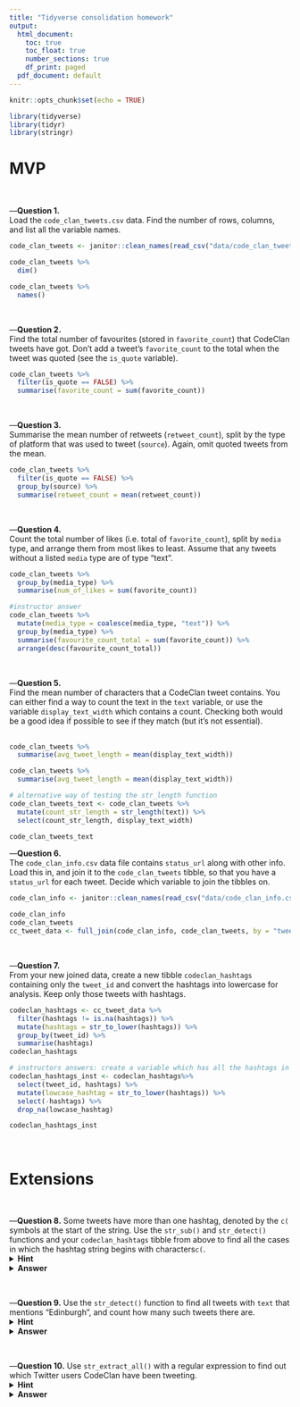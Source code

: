 ```yaml
---
title: "Tidyverse consolidation homework"
output:
  html_document:
    toc: true
    toc_float: true
    number_sections: true
    df_print: paged
  pdf_document: default
---
```


```r
knitr::opts_chunk$set(echo = TRUE)
```


```r
library(tidyverse)
library(tidyr)
library(stringr)
```


# MVP 

<br>

---**Question 1.**  
Load the `code_clan_tweets.csv` data. Find the number of rows, columns, and list all the variable names. 

```r
code_clan_tweets <- janitor::clean_names(read_csv("data/code_clan_tweets.csv")) 

code_clan_tweets %>% 
  dim()

code_clan_tweets %>% 
  names()

```


<br>

---**Question 2.**  
Find the total number of favourites (stored in `favorite_count`) that CodeClan tweets have got. Don't add a tweet's `favorite_count` to the total when the tweet was quoted (see the `is_quote` variable). 

```r
code_clan_tweets %>% 
  filter(is_quote == FALSE) %>% 
  summarise(favorite_count = sum(favorite_count))
```


<br>

---**Question 3.**  
Summarise the mean number of retweets (`retweet_count`), split by the type of platform that was used to tweet (`source`). Again, omit quoted tweets from the mean.

```r
code_clan_tweets %>% 
  filter(is_quote == FALSE) %>%
  group_by(source) %>% 
  summarise(retweet_count = mean(retweet_count))
```


<br>

---**Question 4.**  
Count the total number of likes (i.e. total of `favorite_count`), split by `media` type, and arrange them from most likes to least. Assume that any tweets without a listed `media` type are of type "text".  

```r
code_clan_tweets %>%
  group_by(media_type) %>% 
  summarise(num_of_likes = sum(favorite_count))
```

```r
#instructor answer
code_clan_tweets %>%
  mutate(media_type = coalesce(media_type, "text")) %>%
  group_by(media_type) %>%
  summarise(favourite_count_total = sum(favorite_count)) %>%
  arrange(desc(favourite_count_total))
```


<br>

---**Question 5.**  
Find the mean number of characters that a CodeClan tweet contains.  You can either find a way to count the text in the `text` variable, or use the variable `display_text_width` which contains a count. Checking both would be a good idea if possible to see if they match (but it's not essential).  
<br>

```r
code_clan_tweets %>%
  summarise(avg_tweet_length = mean(display_text_width))
```

```r
code_clan_tweets %>%
  summarise(avg_tweet_length = mean(display_text_width))
```
```r
# alternative way of testing the str_length function
code_clan_tweets_text <- code_clan_tweets %>%
  mutate(count_str_length = str_length(text)) %>%
  select(count_str_length, display_text_width)

code_clan_tweets_text
```

---**Question 6.**  
The `code_clan_info.csv` data file contains `status_url` along with other info. Load this in, and join it to the `code_clan_tweets` tibble, so that you have a `status_url` for each tweet. Decide which variable to join the tibbles on.  

```r
code_clan_info <- janitor::clean_names(read_csv("data/code_clan_info.csv"))
```

```r
code_clan_info
code_clan_tweets
cc_tweet_data <- full_join(code_clan_info, code_clan_tweets, by = "tweet_id")
```

<br>

---**Question 7.**  
From your new joined data, create a new tibble `codeclan_hashtags` containing only the `tweet_id` and convert the hashtags into lowercase for analysis. Keep only those tweets with hashtags.

```r
codeclan_hashtags <- cc_tweet_data %>%
  filter(hashtags != is.na(hashtags)) %>%
  mutate(hashtags = str_to_lower(hashtags)) %>% 
  group_by(tweet_id) %>%
  summarise(hashtags)
codeclan_hashtags
```

```r
# instructors answers: create a variable which has all the hashtags in lowercase for analysis
codeclan_hashtags_inst <- codeclan_hashtags%>% 
  select(tweet_id, hashtags) %>%
  mutate(lowcase_hashtag = str_to_lower(hashtags)) %>%
  select(-hashtags) %>%
  drop_na(lowcase_hashtag)

codeclan_hashtags_inst
```

<br>

# Extensions

<br>

---**Question 8.**
Some tweets have more than one hashtag, denoted by the `c(` symbols at the start of the string. Use the `str_sub()` and `str_detect()` functions and your `codeclan_hashtags` tibble from above to find all the cases in which the hashtag string begins with characters`c(`.
<details>
<summary>**Hint**</summary>
Try a regex pattern `"c\\("`. The double backslash is necessary in R to mark a backslash as itself being escaped. 
</details>

<details>
<summary>**Answer**</summary>
```r
# 8 : use the str_sub function to get the first 2 letters of each tweet
hashtags_multiple <- codeclan_hashtags %>% 
  mutate(first_letters = str_sub(lowcase_hashtag, 1, 2)) %>%
  filter(str_detect(first_letters, "c\\("))

hashtags_multiple
```
</details>

<br>

---**Question 9.**
Use the `str_detect()` function to find all tweets with `text` that mentions "Edinburgh", and count how many such tweets there are. 
<details>
<summary>**Hint**</summary>
You may need to make sure your tweets are all the same case before searching.
</details>

<details>
<summary>**Answer**</summary>
```r
# 9: Use the str_detect() function to find all cases where a tweet text mentions edinburgh, and count in how many tweets it appears
codeclan_tweets %>%
  mutate(lowcase_tweets = str_to_lower(text)) %>%
  filter(str_detect(lowcase_tweets, "edinburgh")) %>%
  summarise(count = n())
```
</details>

<br>

---**Question 10.**
Use `str_extract_all()` with a regular expression to find out which Twitter users CodeClan have been tweeting. 
<details>
<summary>**Hint**</summary>
Think about all the different characters which could be in a Twitter username, do a bit of online research
</details>

<details>
<summary>**Answer**</summary>
```r
# 10: use str_extract_all and regex to find usernames
user_pattern <- "@[a-zA-Z0-9_]+"
tweets <- codeclan_tweets %>% 
  select(text)
head(str_extract_all(tweets$text, user_pattern))
```
</details>